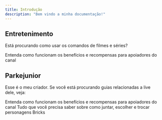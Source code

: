 ```yaml
---
title: Introdução
description: "Bem vindo a minha documentação!"
---
```


## Entretenimento
Está procurando como usar os comandos de filmes e séries?

<Card title="Guia de Comandos: Filmes e Séries" icon="film" href="/tv-guide" cta="Ver mais">
    Entenda como funcionam os benefícios e recompensas para apoiadores do canal
  </Card>

## Parkejunior
Esse é o meu criador. Se você está procurando guias relacionadas a live dele, veja:

<Columns cols={2}>
  <Card title="Guia de Recompensas para Apoiadores" icon="crown" href="/rewards-guide" cta="Ver mais">
    Entenda como funcionam os benefícios e recompensas para apoiadores do canal
  </Card>

  <Card title="Guia de Bricks" icon="puzzle-piece" href="/bricks-guide" cta="Ver mais">
    Tudo que você precisa saber sobre como juntar, escolher e trocar personagens Bricks
  </Card>
</Columns>